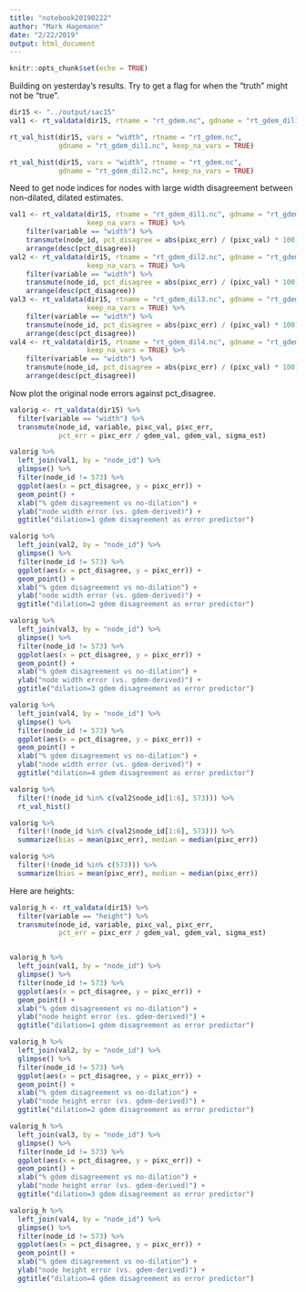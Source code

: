 ```yaml
---
title: "notebook20190222"
author: "Mark Hagemann"
date: "2/22/2019"
output: html_document
---
```


```r
knitr::opts_chunk$set(echo = TRUE)
```


Building on yesterday's results. Try to get a flag for when the "truth" might not be "true". 

```r
dir15 <- "../output/sac15"
val1 <- rt_valdata(dir15, rtname = "rt_gdem.nc", gdname = "rt_gdem_dil1.nc", keep_na_vars = TRUE)

rt_val_hist(dir15, vars = "width", rtname = "rt_gdem.nc", 
            gdname = "rt_gdem_dil1.nc", keep_na_vars = TRUE)

rt_val_hist(dir15, vars = "width", rtname = "rt_gdem.nc", 
            gdname = "rt_gdem_dil2.nc", keep_na_vars = TRUE)
```

Need to get node indices for nodes with large width disagreement between non-dilated, dilated estimates.

```r
val1 <- rt_valdata(dir15, rtname = "rt_gdem_dil1.nc", gdname = "rt_gdem.nc", 
                   keep_na_vars = TRUE) %>% 
    filter(variable == "width") %>% 
    transmute(node_id, pct_disagree = abs(pixc_err) / (pixc_val) * 100) %>% 
    arrange(desc(pct_disagree))
val2 <- rt_valdata(dir15, rtname = "rt_gdem_dil2.nc", gdname = "rt_gdem.nc", 
                   keep_na_vars = TRUE) %>% 
    filter(variable == "width") %>% 
    transmute(node_id, pct_disagree = abs(pixc_err) / (pixc_val) * 100) %>% 
    arrange(desc(pct_disagree))
val3 <- rt_valdata(dir15, rtname = "rt_gdem_dil3.nc", gdname = "rt_gdem.nc", 
                   keep_na_vars = TRUE) %>% 
    filter(variable == "width") %>% 
    transmute(node_id, pct_disagree = abs(pixc_err) / (pixc_val) * 100) %>% 
    arrange(desc(pct_disagree))
val4 <- rt_valdata(dir15, rtname = "rt_gdem_dil4.nc", gdname = "rt_gdem.nc", 
                   keep_na_vars = TRUE) %>% 
    filter(variable == "width") %>% 
    transmute(node_id, pct_disagree = abs(pixc_err) / (pixc_val) * 100) %>% 
    arrange(desc(pct_disagree))

```

Now plot the original node errors against pct_disagree. 

```r
valorig <- rt_valdata(dir15) %>% 
  filter(variable == "width") %>% 
  transmute(node_id, variable, pixc_val, pixc_err, 
            pct_err = pixc_err / gdem_val, gdem_val, sigma_est)

valorig %>% 
  left_join(val1, by = "node_id") %>% 
  glimpse() %>% 
  filter(node_id != 573) %>% 
  ggplot(aes(x = pct_disagree, y = pixc_err)) +
  geom_point() + 
  xlab("% gdem disagreement vs no-dilation") +
  ylab("node width error (vs. gdem-derived)") +
  ggtitle("dilation=1 gdem disagreement as error predictor")

valorig %>% 
  left_join(val2, by = "node_id") %>% 
  glimpse() %>% 
  filter(node_id != 573) %>% 
  ggplot(aes(x = pct_disagree, y = pixc_err)) +
  geom_point() + 
  xlab("% gdem disagreement vs no-dilation") +
  ylab("node width error (vs. gdem-derived)") +
  ggtitle("dilation=2 gdem disagreement as error predictor")

valorig %>% 
  left_join(val3, by = "node_id") %>% 
  glimpse() %>% 
  filter(node_id != 573) %>% 
  ggplot(aes(x = pct_disagree, y = pixc_err)) +
  geom_point() + 
  xlab("% gdem disagreement vs no-dilation") +
  ylab("node width error (vs. gdem-derived)") +
  ggtitle("dilation=3 gdem disagreement as error predictor")

valorig %>% 
  left_join(val4, by = "node_id") %>% 
  glimpse() %>% 
  filter(node_id != 573) %>% 
  ggplot(aes(x = pct_disagree, y = pixc_err)) +
  geom_point() + 
  xlab("% gdem disagreement vs no-dilation") +
  ylab("node width error (vs. gdem-derived)") +
  ggtitle("dilation=4 gdem disagreement as error predictor")

```


```r
valorig %>% 
  filter(!(node_id %in% c(val2$node_id[1:6], 573))) %>% 
  rt_val_hist()
```


```r
valorig %>% 
  filter(!(node_id %in% c(val2$node_id[1:6], 573))) %>% 
  summarize(bias = mean(pixc_err), median = median(pixc_err))

valorig %>% 
  filter(!(node_id %in% c(573))) %>% 
  summarize(bias = mean(pixc_err), median = median(pixc_err))
```

Here are heights:

```r
valorig_h <- rt_valdata(dir15) %>% 
  filter(variable == "height") %>% 
  transmute(node_id, variable, pixc_val, pixc_err, 
            pct_err = pixc_err / gdem_val, gdem_val, sigma_est)


valorig_h %>% 
  left_join(val1, by = "node_id") %>% 
  glimpse() %>% 
  filter(node_id != 573) %>% 
  ggplot(aes(x = pct_disagree, y = pixc_err)) +
  geom_point() + 
  xlab("% gdem disagreement vs no-dilation") +
  ylab("node height error (vs. gdem-derived)") +
  ggtitle("dilation=1 gdem disagreement as error predictor")

valorig_h %>% 
  left_join(val2, by = "node_id") %>% 
  glimpse() %>% 
  filter(node_id != 573) %>% 
  ggplot(aes(x = pct_disagree, y = pixc_err)) +
  geom_point() + 
  xlab("% gdem disagreement vs no-dilation") +
  ylab("node height error (vs. gdem-derived)") +
  ggtitle("dilation=2 gdem disagreement as error predictor")

valorig_h %>% 
  left_join(val3, by = "node_id") %>% 
  glimpse() %>% 
  filter(node_id != 573) %>% 
  ggplot(aes(x = pct_disagree, y = pixc_err)) +
  geom_point() + 
  xlab("% gdem disagreement vs no-dilation") +
  ylab("node height error (vs. gdem-derived)") +
  ggtitle("dilation=3 gdem disagreement as error predictor")

valorig_h %>% 
  left_join(val4, by = "node_id") %>% 
  glimpse() %>% 
  filter(node_id != 573) %>% 
  ggplot(aes(x = pct_disagree, y = pixc_err)) +
  geom_point() + 
  xlab("% gdem disagreement vs no-dilation") +
  ylab("node height error (vs. gdem-derived)") +
  ggtitle("dilation=4 gdem disagreement as error predictor")
```

